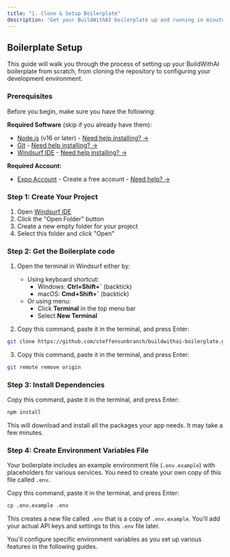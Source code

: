 ```yaml
---
title: "1. Clone & Setup Boilerplate"
description: "Get your BuildWithAI boilerplate up and running in minutes"
---
```


## Boilerplate Setup

This guide will walk you through the process of setting up your BuildWithAI boilerplate from scratch, from cloning the repository to configuring your development environment.

### Prerequisites

Before you begin, make sure you have the following:

**Required Software** (skip if you already have them):
- [Node.js](https://nodejs.org/en/download) (v16 or later) - [Need help installing? →](/quickstart/setup-nodejs)
- [Git](https://git-scm.com/downloads) - [Need help installing? →](/quickstart/setup-git)
- [Windsurf IDE](https://windsurf.com/download/editor) - [Need help installing? →](/quickstart/setup-windsurf)

**Required Account:**
- [Expo Account](https://expo.dev/signup) - Create a free account - [Need help? →](/quickstart/setup-expo-account)

### Step 1: Create Your Project

1. Open [Windsurf IDE](https://windsurf.com/download/editor)
2. Click the "Open Folder" button
3. Create a new empty folder for your project
4. Select this folder and click "Open"

### Step 2: Get the Boilerplate code

1. Open the terminal in Windsurf either by:
   - Using keyboard shortcut:
     - Windows: **Ctrl+Shift+`** (backtick)
     - macOS: **Cmd+Shift+`** (backtick)
   - Or using menu:
     - Click **Terminal** in the top menu bar
     - Select **New Terminal**

2. Copy this command, paste it in the terminal, and press Enter:

```bash
git clone https://github.com/steffensunbranch/buildwithai-boilerplate.git .
```

3. Copy this command, paste it in the terminal, and press Enter:

```bash
git remote remove origin
```

### Step 3: Install Dependencies

Copy this command, paste it in the terminal, and press Enter:

```bash
npm install
```

This will download and install all the packages your app needs. It may take a few minutes.

### Step 4: Create Environment Variables File

Your boilerplate includes an example environment file (`.env.example`) with placeholders for various services. You need to create your own copy of this file called `.env`.

Copy this command, paste it in the terminal, and press Enter:

```bash
cp .env.example .env
```

This creates a new file called `.env` that is a copy of `.env.example`. You'll add your actual API keys and settings to this `.env` file later.

<Info>
  You'll configure specific environment variables as you set up various features in the following guides.
</Info>
